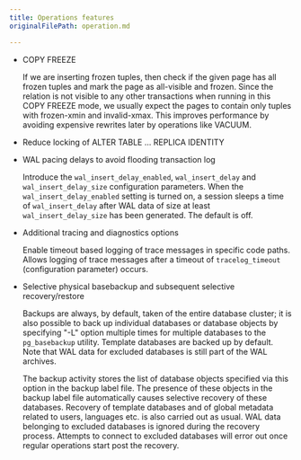 ```yaml
---
title: Operations features
originalFilePath: operation.md

---
```


-   COPY FREEZE

    If we are inserting frozen tuples, then check if the given page
    has all frozen tuples and mark the page as all-visible and frozen.
    Since the relation is not visible to any other transactions when running
    in this COPY FREEZE mode, we usually expect the pages to contain only
    tuples with frozen-xmin and invalid-xmax. This improves performance by
    avoiding expensive rewrites later by operations like VACUUM.

-   Reduce locking of ALTER TABLE ... REPLICA IDENTITY

-   WAL pacing delays to avoid flooding transaction log

    Introduce the `wal_insert_delay_enabled`, `wal_insert_delay`
    and `wal_insert_delay_size` configuration parameters. When the
    `wal_insert_delay_enabled` setting is turned on, a session sleeps
    a time of `wal_insert_delay` after WAL data of size at least
    `wal_insert_delay_size` has been generated. The default is off.

-   Additional tracing and diagnostics options

    Enable timeout based logging of trace messages in specific code
    paths. Allows logging of trace messages after a timeout of
    `tracelog_timeout` (configuration parameter) occurs.

-   Selective physical basebackup and subsequent selective recovery/restore

    Backups are always, by default, taken of the entire database cluster; it is also
    possible to back up individual databases or database objects by specifying
    "-L" option multiple times for multiple databases to the `pg_basebackup` utility.
    Template databases are backed up by default. Note that WAL data for excluded
    databases is still part of the WAL archives.

    The backup activity stores the list of database objects specified via this option
    in the backup label file. The presence of these objects in the backup label file
    automatically causes selective recovery of these databases. Recovery of template
    databases and of global metadata related to users, languages etc. is also carried
    out as usual. WAL data belonging to excluded databases is ignored during the
    recovery process. Attempts to connect to excluded databases will error out once regular
    operations start post the recovery.
